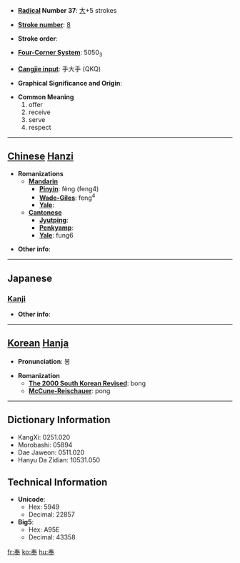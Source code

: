 * '''[[Wiktionary:Chinese radical index| Radical]] Number 37''': [[Wiktionary:Chinese radical index 大|大]]+5 strokes

* '''[[Wiktionary:Chinese total strokes index|Stroke number]]''': [[Wiktionary:Chinese total strokes index 8|8]]

* '''Stroke order''': 

* '''[[Wiktionary:Chinese four corner index|Four-Corner System]]''': 5050<sub>3</sub>

* '''[[Wiktionary:Chinese Cangjie index|Cangjie input]]''': 手大手 (QKQ)

* '''Graphical Significance and Origin''': 

* '''Common Meaning'''
*#offer
*# receive
*# serve
*# respect


----

== [[Chinese]] [[Hanzi]] ==

* '''Romanizations'''
** '''[[Mandarin]]'''
*** '''[[Pinyin]]''': fèng (feng4)
*** '''[[Wade-Giles]]''': feng<sup>4</sup>
*** '''[[Yale]]''': 
** '''[[Cantonese]]'''
*** '''[[Jyutping]]''':
*** '''[[Penkyamp]]''': 
*** '''[[Yale]]''': fung6

* '''Other info''': 

----

==Japanese==
===[[Kanji]]===
{{kanji|on readings=[[ほう]] (hō), [[ぶ]] (bu)
|kun readings=[[たてまつる]] (tatematsuru)
}}

* '''Other info''':  

----

== [[Korean]] [[Hanja]] ==

* '''Pronunciation''': 봉

* '''Romanization'''
** '''[[The 2000 South Korean Revised Romanization|The 2000 South Korean Revised]]''': bong
** '''[[McCune-Reischauer]]''': pong

----

== Dictionary Information ==

* KangXi: 0251.020
* Morobashi: 05894
* Dae Jaweon: 0511.020
* Hanyu Da Zidian: 10531.050

== Technical Information ==

* '''Unicode''':
** Hex: 5949
** Decimal: 22857
* '''Big5''':
** Hex: A95E
** Decimal: 43358

[[fr:奉]]
[[ko:奉]]
[[hu:奉]]
